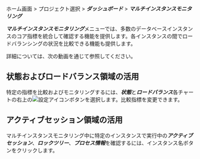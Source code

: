 ホーム画面 > プロジェクト選択 > ***ダッシュボード*** > ***マルチインスタンスモニタリング***

<ProdImg img="db-multi-instance-monitoring.png" desc="マルチインスタンスモニタリング" />

***マルチインスタンスモニタリング***メニューでは、多数のデータベースインスタンスのコア指標を統合して確認する機能を提供します。各インスタンスの間でロードバランシングの状況を比較できる機能も提供します。

詳細については、次の動画を通じて参照してください。

<Youtube ko="JWoW9v32-OU" en="JWoW9v32-OU" ja="JWoW9v32-OU" />

## 状態およびロードバランス領域の活用

特定の指標を比較およびモニタリングするには、***状態***と***ロードバランス***各チャートの右上の![設定アイコン](/img/ico-setting.svg)ボタンを選択します。比較指標を変更できます。

## アクティブセッション領域の活用

マルチインスタンスモニタリング中に特定のインスタンスで実行中の***アクティブセッション***、***ロックツリー***、***プロセス情報***を確認するには、インスタンス名ボタンをクリックします。
